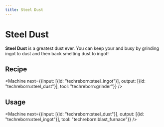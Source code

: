 ```yaml
---
title: Steel Dust
---
```


<ItemImage file="steel_dust" alt="Steel Dust" size="200" />

# Steel Dust

**Steel Dust** is a greatest dust ever. You can keep your <McItem slug="techreborn:grinder" /> and <McItem slug="techreborn:blast_furnace" /> busy by grinding ingot to dust and then back smelting dust to ingot!

## Recipe

<CraftingTable recipe="input techreborn:small_pile_of_steel_dust techreborn:small_pile_of_steel_dust air input techreborn:small_pile_of_steel_dust techreborn:small_pile_of_steel_dust air input air air air output techreborn:steel_dust"/>

<Machine next={{input: [{id: "techreborn:steel_ingot"}], output: [{id: "techreborn:steel_dust"}], tool: "techreborn:grinder"}} />

## Usage

<CraftingTable recipe="input air air air input air techreborn:steel_dust air input air air air output techreborn:small_pile_of_steel_dust,4"/>

<Machine next={{input: [{id: "techreborn:steel_dust"}], output: [{id: "techreborn:steel_ingot"}], tool: "techreborn:blast_furnace"}} />
